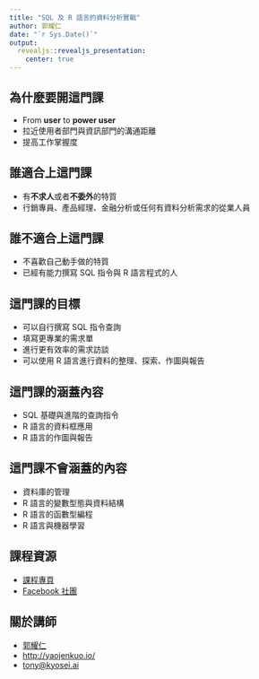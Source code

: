 ```yaml
---
title: "SQL 及 R 語言的資料分析實戰"
author: 郭耀仁
date: "`r Sys.Date()`"
output:
  revealjs::revealjs_presentation:
    center: true
---
```


## 為什麼要開這門課

- From **user** to **power user**
- 拉近使用者部門與資訊部門的溝通距離
- 提高工作掌握度

## 誰適合上這門課

- 有**不求人**或者**不委外**的特質
- 行銷專員、產品經理、金融分析或任何有資料分析需求的從業人員

## 誰不適合上這門課

- 不喜歡自己動手做的特質
- 已經有能力撰寫 SQL 指令與 R 語言程式的人

## 這門課的目標

- 可以自行撰寫 SQL 指令查詢
- 填寫更專業的需求單
- 進行更有效率的需求訪談
- 可以使用 R 語言進行資料的整理、探索、作圖與報告

## 這門課的涵蓋內容

- SQL 基礎與進階的查詢指令
- R 語言的資料框應用
- R 語言的作圖與報告

## 這門課不會涵蓋的內容

- 資料庫的管理
- R 語言的變數型態與資料結構
- R 語言的函數型編程
- R 語言與機器學習

## 課程資源

- [課程專頁](http://yaojenkuo.io/r-sql-train/)
- [Facebook 社團](https://www.facebook.com/groups/ntucsietrainR/)

## 關於講師

- [郭耀仁](https://www.facebook.com/yaojen.kuo.1)
- <http://yaojenkuo.io/>
- <tony@kyosei.ai>